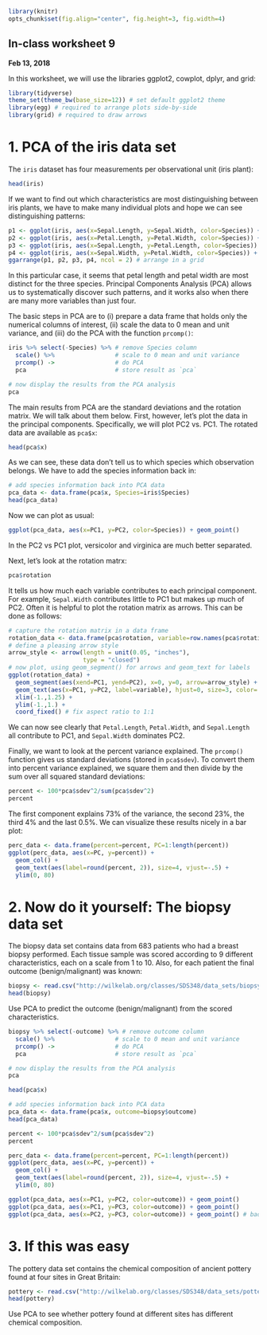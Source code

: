 ```r
library(knitr)
opts_chunk$set(fig.align="center", fig.height=3, fig.width=4)
```
## In-class worksheet 9
**Feb 13, 2018**

In this worksheet, we will use the libraries ggplot2, cowplot, dplyr, and grid:
```r
library(tidyverse)
theme_set(theme_bw(base_size=12)) # set default ggplot2 theme
library(egg) # required to arrange plots side-by-side
library(grid) # required to draw arrows
```


# 1. PCA of the iris data set

The `iris` dataset has four measurements per observational unit (iris plant):
```r
head(iris)
```

If we want to find out which characteristics are most distinguishing between iris plants, we have to make many individual plots and hope we can see distinguishing patterns:
```r
p1 <- ggplot(iris, aes(x=Sepal.Length, y=Sepal.Width, color=Species)) + geom_point()
p2 <- ggplot(iris, aes(x=Petal.Length, y=Petal.Width, color=Species)) + geom_point()
p3 <- ggplot(iris, aes(x=Sepal.Length, y=Petal.Length, color=Species)) + geom_point()
p4 <- ggplot(iris, aes(x=Sepal.Width, y=Petal.Width, color=Species)) + geom_point()
ggarrange(p1, p2, p3, p4, ncol = 2) # arrange in a grid
```

In this particular case, it seems that petal length and petal width are most distinct for the three species. Principal Components Analysis (PCA) allows us to systematically discover such patterns, and it works also when there are many more variables than just four. 

The basic steps in PCA are to (i) prepare a data frame that holds only the numerical columns of interest, (ii) scale the data to 0 mean and unit variance, and (iii) do the PCA with the function `prcomp()`:
```r
iris %>% select(-Species) %>% # remove Species column
  scale() %>%                 # scale to 0 mean and unit variance
  prcomp() ->                 # do PCA
  pca                         # store result as `pca`

# now display the results from the PCA analysis
pca
```
The main results from PCA are the standard deviations and the rotation matrix. We will talk about them below. First, however, let's plot the data in the principal components. Specifically, we will plot PC2 vs. PC1. The rotated data are available as `pca$x`:
```r
head(pca$x)
```
As we can see, these data don't tell us to which species which observation belongs. We have to add the species information back in:
```r
# add species information back into PCA data
pca_data <- data.frame(pca$x, Species=iris$Species)
head(pca_data)
```
Now we can plot as usual:
```r
ggplot(pca_data, aes(x=PC1, y=PC2, color=Species)) + geom_point()
```
In the PC2 vs PC1 plot, versicolor and virginica are much better separated.

Next, let's look at the rotation matrx:
```r
pca$rotation
```
It tells us how much each variable contributes to each principal component. For example, `Sepal.Width` contributes little to PC1 but makes up much of PC2. Often it is helpful to plot the rotation matrix as arrows. This can be done as follows:
```r
# capture the rotation matrix in a data frame
rotation_data <- data.frame(pca$rotation, variable=row.names(pca$rotation))
# define a pleasing arrow style
arrow_style <- arrow(length = unit(0.05, "inches"),
                     type = "closed")
# now plot, using geom_segment() for arrows and geom_text for labels
ggplot(rotation_data) + 
  geom_segment(aes(xend=PC1, yend=PC2), x=0, y=0, arrow=arrow_style) + 
  geom_text(aes(x=PC1, y=PC2, label=variable), hjust=0, size=3, color='red') + 
  xlim(-1.,1.25) + 
  ylim(-1.,1.) +
  coord_fixed() # fix aspect ratio to 1:1
```
We can now see clearly that `Petal.Length`, `Petal.Width`, and `Sepal.Length` all contribute to PC1, and `Sepal.Width` dominates PC2.


Finally, we want to look at the percent variance explained. The `prcomp()` function gives us standard deviations (stored in `pca$sdev`). To convert them into percent variance explained, we square them and then divide by the sum over all squared standard deviations:
```r
percent <- 100*pca$sdev^2/sum(pca$sdev^2)
percent
```
The first component explains 73% of the variance, the second 23%, the third 4% and the last 0.5%.
We can visualize these results nicely in a bar plot:
```r
perc_data <- data.frame(percent=percent, PC=1:length(percent))
ggplot(perc_data, aes(x=PC, y=percent)) + 
  geom_col() + 
  geom_text(aes(label=round(percent, 2)), size=4, vjust=-.5) + 
  ylim(0, 80)
```


# 2. Now do it yourself: The biopsy data set

The biopsy data set contains data from 683 patients who had a breast biopsy performed. Each tissue sample was scored according to 9 different characteristics, each on a scale from 1 to 10. Also, for each patient the final outcome (benign/malignant) was known:
```r
biopsy <- read.csv("http://wilkelab.org/classes/SDS348/data_sets/biopsy.csv")
head(biopsy)
```
Use PCA to predict the outcome (benign/malignant) from the scored characteristics.
```r
biopsy %>% select(-outcome) %>% # remove outcome column
  scale() %>%                 # scale to 0 mean and unit variance
  prcomp() ->                 # do PCA
  pca                         # store result as `pca`

# now display the results from the PCA analysis
pca
```
```r
head(pca$x)
```
```r
# add species information back into PCA data
pca_data <- data.frame(pca$x, outcome=biopsy$outcome)
head(pca_data)
```
```r
percent <- 100*pca$sdev^2/sum(pca$sdev^2)
percent
```
```r
perc_data <- data.frame(percent=percent, PC=1:length(percent))
ggplot(perc_data, aes(x=PC, y=percent)) + 
  geom_col() + 
  geom_text(aes(label=round(percent, 2)), size=4, vjust=-.5) + 
  ylim(0, 80)
```
```r
ggplot(pca_data, aes(x=PC1, y=PC2, color=outcome)) + geom_point()
ggplot(pca_data, aes(x=PC1, y=PC3, color=outcome)) + geom_point()
ggplot(pca_data, aes(x=PC2, y=PC3, color=outcome)) + geom_point() # bad
```

# 3. If this was easy

The pottery data set contains the chemical composition of ancient pottery found at four sites in Great Britain:
```r
pottery <- read.csv("http://wilkelab.org/classes/SDS348/data_sets/pottery.csv")
head(pottery)
```
Use PCA to see whether pottery found at different sites has different chemical composition.

